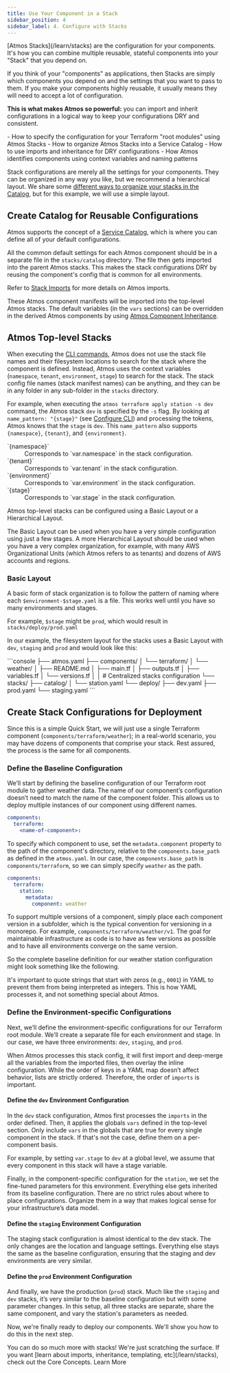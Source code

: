 ```yaml
---
title: Use Your Component in a Stack
sidebar_position: 4
sidebar_label: 4. Configure with Stacks
---
```


<Intro>
[Atmos Stacks](/learn/stacks) are the configuration for your components. It's how you can combine multiple reusable, stateful
components into your "Stack" that you depend on.
</Intro>

If you think of your "components" as applications, then Stacks are simply which components you depend on and the settings that you want
to pass to them. If you make your components highly reusable, it usually means they will need to accept a lot of configuration.

**This is what makes Atmos so powerful:** you can import and inherit configurations in a logical way to keep your configurations DRY and consistent.

<KeyPoints>
- How to specify the configuration for your Terraform "root modules" using Atmos Stacks
- How to organize Atmos Stacks into a Service Catalog
- How to use imports and inheritance for DRY configurations
- How Atmos identifies components using context variables and naming patterns
</KeyPoints>

Stack configurations are merely all the settings for your components. They can be organized in any way you like, but we recommend a hierarchical layout. We share some [different ways to organize your stacks in the Catalog](/stacks/catalogs), but for this example, we will use a simple layout.

## Create Catalog for Reusable Configurations

Atmos supports the concept of a [Service Catalog](/stacks/catalogs), which is where you can define all
of your default configurations.

All the common default settings for each Atmos component should be in a separate file in the `stacks/catalog` directory.
The file then gets imported into the parent Atmos stacks. This makes the stack configurations DRY by reusing the component's config that is common for all environments.

Refer to [Stack Imports](/stacks/imports) for more details on Atmos imports.

These Atmos component manifests will be imported into the top-level Atmos stacks. The default variables (in the `vars` sections)
can be overridden in the derived Atmos components by using [Atmos Component Inheritance](/stacks/inheritance).

## Atmos Top-level Stacks

When executing the [CLI commands](/cheatsheets/commands), Atmos does not use the stack file names and their filesystem locations to search for the stack where the component is defined. Instead, Atmos uses the context variables (`namespace`, `tenant`, `environment`, `stage`) to search for the stack. The stack config file names (stack manifest names) can be anything, and they can be in any folder in any sub-folder in the `stacks` directory.

For example, when executing the `atmos terraform apply station -s dev` command, the Atmos stack `dev` is specified by the `-s` flag. By looking at `name_pattern: "{stage}"` (see [Configure CLI](/quick-start/advanced/configure-cli)) and processing the tokens, Atmos knows that the `stage` is `dev`. This `name_pattern` also supports `{namespace}`, `{tenant}`, and `{environment}`.

<dl>
  <dt>`{namespace}`</dt>
  <dd>Corresponds to `var.namespace` in the stack configuration.</dd>

  <dt>`{tenant}`</dt>
  <dd>Corresponds to `var.tenant` in the stack configuration.</dd>

  <dt>`{environment}`</dt>
  <dd>Corresponds to `var.environment` in the stack configuration.</dd>

  <dt>`{stage}`</dt>
  <dd>Corresponds to `var.stage` in the stack configuration.</dd>
</dl>

Atmos top-level stacks can be configured using a Basic Layout or a Hierarchical Layout.

The Basic Layout can be used when you have a very simple configuration using just a few stages. A more Hierarchical Layout should be used when you have a very complex organization, for example, with many AWS Organizational Units (which Atmos refers to as tenants) and dozens of AWS accounts and regions.

### Basic Layout

A basic form of stack organization is to follow the pattern of naming where each `$environment-$stage.yaml` is a file. This works well until you have so many environments and stages.

For example, `$stage` might be `prod`, which would result in `stacks/deploy/prod.yaml`

In our example, the filesystem layout for the stacks uses a Basic Layout with `dev`, `staging` and `prod` and
would look like this:

<File title="infra-live/" icon="fa-solid fa-folder">
```console
├── atmos.yaml
├── components/
│   └── terraform/
│       └── weather/
│           ├── README.md
│           ├── main.tf
│           ├── outputs.tf
│           ├── variables.tf
│           └── versions.tf
│
│   # Centralized stacks configuration
└── stacks/
    ├── catalog/
    │   └── station.yaml
    └── deploy/
        ├── dev.yaml
        ├── prod.yaml
        └── staging.yaml
```
</File>

## Create Stack Configurations for Deployment

Since this is a simple Quick Start, we will just use a single Terraform component (`components/terraform/weather`); in a real-world scenario, you may have dozens of components that comprise your stack. Rest assured, the process is the same for all components.

### Define the Baseline Configuration
We’ll start by defining the baseline configuration of our Terraform root module to gather weather data. The name of our component’s configuration doesn’t need to match the name of the component folder. This allows us to deploy multiple instances of our component using different names.

```yaml
components:
  terraform:
    <name-of-component>:
```

To specify which component to use, set the `metadata.component` property to the path of the component's directory, relative to the `components.base_path` as defined in the `atmos.yaml`. In our case, the `components.base_path` is `components/terraform`, so we can simply specify `weather` as the path.


```yaml
components:
  terraform:
    station:
      metadata:
        component: weather
```
<Note title="Pro Tip">To support multiple versions of a component, simply place each component version in a subfolder, which is the typical convention for versioning in a monorepo. For example, `components/terraform/weather/v1`. The goal for maintainable infrastructure as code is to have as few versions as possible and to have all environments converge on the same version.</Note>

So the complete baseline definition for our weather station configuration might look something like the following.

<EmbedFile filePath="examples/quick-start-simple/stacks/catalog/station.yaml" />

<Note>It's important to quote strings that start with zeros (e.g., `0001`) in YAML to prevent them from being interpreted as integers. This is how YAML processes it, and not something special about Atmos.</Note>

### Define the Environment-specific Configurations

Next, we’ll define the environment-specific configurations for our Terraform root module. We’ll create a separate file for each environment and stage. In our case, we have three environments: `dev`, `staging`, and `prod`.

When Atmos processes this stack config, it will first import and deep-merge all the variables from the imported files, then overlay the inline configuration. While the order of keys in a YAML map doesn’t affect behavior, lists are strictly ordered. Therefore, the order of `imports` is important.

#### Define the `dev` Environment Configuration

In the `dev` stack configuration, Atmos first processes the `imports` in the order defined. Then, it applies the globals `vars` defined in the top-level section. Only include `vars` in the globals that are true for every single component in the stack. If that's not the case, define them on a per-component basis.

For example, by setting `var.stage` to `dev` at a global level, we assume that every component in this stack will have a stage variable.

Finally, in the component-specific configuration for the `station`, we set the fine-tuned parameters for this environment. Everything else gets inherited from its baseline configuration. There are no strict rules about where to place configurations. Organize them in a way that makes logical sense for your infrastructure’s data model.

<EmbedFile filePath="examples/quick-start-simple/stacks/deploy/dev.yaml" />

#### Define the `staging` Environment Configuration

The staging stack configuration is almost identical to the dev stack. The only changes are the location and language settings. Everything else stays the same as the baseline configuration, ensuring that the staging and dev environments are very similar.

<EmbedFile filePath="examples/quick-start-simple/stacks/deploy/staging.yaml" />

#### Define the `prod` Environment Configuration

And finally, we have the production (`prod`) stack. Much like the `staging` and `dev` stacks, it’s very similar to the baseline configuration but with some parameter changes. In this setup, all three stacks are separate, share the same component, and vary the station's parameters as needed.

<EmbedFile filePath="examples/quick-start-simple/stacks/deploy/prod.yaml" />

Now, we're finally ready to deploy our components. We'll show you how to do this in the next step.

<ActionCard title="Want to go deeper on this topic?">
    You can do so much more with stacks! We're just scratching the surface. If you want [learn about imports, inheritance, templating, etc](/learn/stacks), check out the Core Concepts.
    <PrimaryCTA to="/learn/stacks">Learn More</PrimaryCTA>
</ActionCard>
